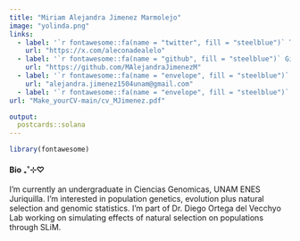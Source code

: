 ```yaml
---
title: "Miriam Alejandra Jimenez Marmolejo"
image: "yolinda.png"
links:
  - label: '`r fontawesome::fa(name = "twitter", fill = "steelblue")` Twitter'
    url: "https://x.com/aleconadealelo"
  - label: '`r fontawesome::fa(name = "github", fill = "steelblue")` Github'
    url: "https://github.com/MAlejandraJimenezM"
  - label: '`r fontawesome::fa(name = "envelope", fill = "steelblue")` Mail'
    url: "alejandra.jimenez1504unam@gmail.com"
  - label: '`r fontawesome::fa(name = "envelope", fill = "steelblue")` CV'
url: "Make_yourCV-main/cv_MJimenez.pdf"

output:
  postcards::solana
---
```


```r
library(fontawesome)
```

#### **Bio** ₊˚⊹♡
I'm currently an undergraduate in Ciencias Genomicas, UNAM ENES Juriquilla. I'm interested in population genetics, evolution plus natural selection and genomic statistics. I'm part of Dr. Diego Ortega del Vecchyo Lab working on simulating effects of natural selection on populations through SLiM.
